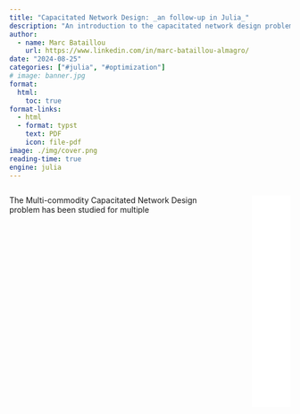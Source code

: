 ```yaml
---
title: "Capacitated Network Design: _an follow-up in Julia_"
description: "An introduction to the capacitated network design problem in *Julia*"
author:
  - name: Marc Bataillou
    url: https://www.linkedin.com/in/marc-bataillou-almagro/
date: "2024-08-25"
categories: ["#julia", "#optimization"]
# image: banner.jpg
format:
  html:
    toc: true
format-links:
  - html
  - format: typst
    text: PDF
    icon: file-pdf
image: ./img/cover.png
reading-time: true
engine: julia
---
```


:::: {.columns}

::: {.column width="80%"}
The Multi-commodity Capacitated Network Design problem has been studied for multiple

:::

::: {.column width="4%"}
:::

::: {.column width="15%"}
![](img/dynamic-graph.html){width=300% height=10cm}
:::
::::
